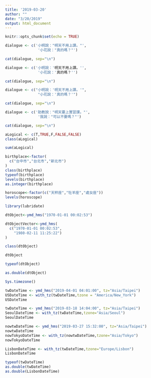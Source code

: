 ```yaml
---
title: '2019-03-20'
author: ""
date: "3/20/2019"
output: html_document
---
```


```r
knitr::opts_chunk$set(echo = TRUE)
```

```r
dialogue <- c('小明說："明天不用上課。"',
               '小花說："真的嗎？"')

cat(dialogue, sep="\n")
```

```r
dialogue <- c('小明說：'明天不用上課。'',
               '小花說：'真的嗎？'')

cat(dialogue, sep="\n")
```

```r
dialogue <- c("小明說：'明天不用上課。'",
               "小花說：'真的嗎？'")

cat(dialogue, sep="\n")
```

```r
dialogue <- c('助教說："明天要上實習課。"',
               '我說："可以不要嗎？"')

cat(dialogue, sep="\n")
```

```r
aLogical <- c(T,TRUE,F,FALSE,FALSE)
class(aLogical)
```

```r
sum(aLogical)
```

```r
birthplace<-factor(
  c("台中市","台北市","新北市")
)
class(birthplace)
typeof(birthplace)
levels(birthplace)
as.integer(birthplace)
```

```r
horoscope<-factor(c("天秤座","牡羊座","處女座"))
levels(horoscope)
```

```r
library(lubridate)
```

```r
dtObject<-ymd_hms("1970-01-01 00:02:53") 
```

```r
dtObjectVector<-ymd_hms(
  c("1970-01-01 00:02:53",
    "1980-02-11 11:25:22")
)
```

```r
class(dtObject)
```

```r
dtObject
```

```r
typeof(dtObject)
```

```r
as.double(dtObject)
```

```r
Sys.timezone()
```

```r
twDateTime <- ymd_hms("2019-04-01 04:01:00", tz="Asia/Taipei")
USDateTime <- with_tz(twDateTime,tzone = "America/New_York")
USDateTime
```

```r
twDateTime <- ymd_hms("2019-03-18 14:04:00", tz="Asia/Taipei")
SeoulDateTime <- with_tz(twDateTime,tzone="Asia/Seoul")
SeoulDateTime
```

```r
nowtwDateTime <- ymd_hms("2019-03-27 15:32:00", tz="Asia/Taipei")
nowtwDateTime
nowTokyoDateTime <- with_tz(nowtwDateTime,tzone="Asia/Tokyo")
nowTokyoDateTime
```

```r
LisbonDateTime <- with_tz(twDateTime,tzone="Europe/Lisbon")
LisbonDateTime
```

```r
typeof(twDateTime)
as.double(twDateTime)
as.double(LisbonDateTime)
```

